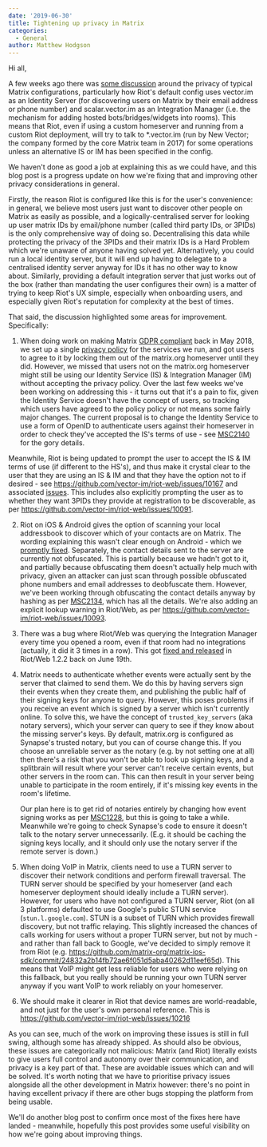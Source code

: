 ```yaml
---
date: '2019-06-30'
title: Tightening up privacy in Matrix
categories:
  - General
author: Matthew Hodgson
---
```


Hi all,

A few weeks ago there was [some
discussion](https://news.ycombinator.com/item?id=20178267) around the privacy
of typical Matrix configurations, particularly how Riot's default config uses
vector.im as an Identity Server (for discovering users on Matrix by their email
address or phone number) and scalar.vector.im as an Integration Manager (i.e.
the mechanism for adding hosted bots/bridges/widgets into rooms). This means
that Riot, even if using a custom homeserver and running from a custom Riot
deployment, will try to talk to *.vector.im (run  by New Vector; the company formed by the core
Matrix team in 2017) for some operations unless an alternative IS or IM has
been specified in the config.

We haven't done as good a job at explaining this as we could have, and this
blog post is a progress update on how we're fixing that and improving other
privacy considerations in general.

Firstly, the reason Riot is configured like this is for the user's convenience:
in general, we believe most users just want to discover other people on Matrix
as easily as possible, and a logically-centralised server for looking up user
matrix IDs by email/phone number (called third party IDs, or 3PIDs) is the only
comprehensive way of doing so.  Decentralising this data while protecting the
privacy of the 3PIDs and their matrix IDs is a Hard Problem which we're unaware
of anyone having solved yet.  Alternatively, you could run a local identity
server, but it will end up having to delegate to a centralised identity server
anyway for IDs it has no other way to know about. Similarly, providing a
default integration server that just works out of the box (rather than
mandating the user configures their own) is a matter of trying to keep Riot's
UX simple, especially when onboarding users, and especially given Riot's
reputation for complexity at the best of times.

That said, the discussion highlighted some areas for improvement.
Specifically:

1. When doing work on making Matrix [GDPR
   compliant](https://matrix.org/blog/2018/05/08/gdpr-compliance-in-matrix)
   back in May 2018, we set up a single [privacy
   policy](https://github.com/vector-im/policies/blob/master/docs/matrix-org/privacy_notice.md)
   for the services we run, and got users to agree to it by locking them out of
   the matrix.org homeserver until they did.  However, we missed that users not
   on the matrix.org homeserver might still be using our Identity Service (IS)
   & Integration Manager (IM) without accepting the privacy policy.  Over the
   last few weeks we've been working on addressing this - it turns out that
   it's a pain to fix, given the Identity Service doesn't have the concept of
   users, so tracking which users have agreed to the policy policy or not means
   some fairly major changes. The current proposal is to change the Identity
   Service to use a form of OpenID to authenticate users against their
   homeserver in order to check they've accepted the IS's terms of use - see
   [MSC2140](https://github.com/matrix-org/matrix-doc/pull/2140) for the gory
   details.

Meanwhile, Riot is being updated to prompt the user to accept the IS & IM terms
of use (if different to the HS's), and thus make it crystal clear to the user
that they are using an IS & IM and that they have the option not to if desired - see https://github.com/vector-im/riot-web/issues/10167 and associated
[issues](https://github.com/vector-im/riot-web/issues?utf8=%E2%9C%93&q=is%3Aissue+label%3Ap1+label%3Aprivacy+label%3Aphase%3A1+identity).
This includes also explicitly prompting the user as to whether they want
3PIDs they provide at registration to be discoverable, as per
https://github.com/vector-im/riot-web/issues/10091.

2. Riot on iOS & Android gives the option of scanning your local addressbook to
   discover which of your contacts are on Matrix.  The wording explaining this
   wasn't clear enough on Android - which we [promptly
   fixed](https://news.ycombinator.com/item?id=20181515).  Separately, the
   contact details sent to the server are currently not obfuscated.  This is
   partially because we hadn't got to it, and partially because obfuscating
   them doesn't actually help much with privacy, given an attacker can just
   scan through possible obfuscated phone numbers and email addresses to
   deobfuscate them.  However, we've been working through obfuscating the
   contact details anyway by hashing as per
   [MSC2134](https://github.com/matrix-org/matrix-doc/pull/2134), which has all
   the details.  We're also adding an explicit lookup warning in Riot/Web, as
   per https://github.com/vector-im/riot-web/issues/10093.

3. There was a bug where Riot/Web was querying the Integration Manager every
   time you opened a room, even if that room had no integrations (actually, it
   did it 3 times in a row).  This got [fixed and
   released](https://github.com/matrix-org/matrix-react-sdk/pull/3115) in
   Riot/Web 1.2.2 back on June 19th.

4. Matrix needs to authenticate whether events were actually sent by the server
   that claimed to send them.  We do this by having servers sign their events
   when they create them, and publishing the public half of their signing keys
   for anyone to query.  However, this poses problems if you receive an event
   which is signed by a server which isn't currently online.  To solve this, we
   have the concept of `trusted_key_servers` (aka notary servers), which your
   server can query to see if they know about the missing server's keys.  By
   default, matrix.org is configured as Synapse's trusted notary, but you can
   of course change this. If you choose an unreliable server as the notary
   (e.g. by not setting one at all) then there's a risk that you won't be able
   to look up signing keys, and a splitbrain will result where your server
   can't receive certain events, but other servers in the room can.  This can
   then result in your server being unable to participate in the room entirely,
   if it's missing key events in the room's lifetime.

   Our plan here is to get rid of notaries entirely by changing how event
   signing works as per
   [MSC1228](https://github.com/matrix-org/matrix-doc/issues/1228), but this is
   going to take a while.  Meanwhile we're going to check Synapse's code to
   ensure it doesn't talk to the notary server unnecessarily.  (E.g. it should
   be caching the signing keys locally, and it should only use the notary
   server if the remote server is down.)

5. When doing VoIP in Matrix, clients need to use a TURN server to discover
   their network conditions and perform firewall traversal.  The TURN server
   should be specified by your homeserver (and each homeserver deployment
   should ideally include a TURN server).  However, for users who have not
   configured a TURN server, Riot (on all 3 platforms) defaulted to use
   Google's public STUN service (`stun.l.google.com`).  STUN is a subset of
   TURN which provides firewall discovery, but not traffic relaying.  This
   slightly increased the chances of calls working for users without a proper
   TURN server, but not by much - and rather than fall back to Google, we've
   decided to simply remove it from Riot (e.g.
   https://github.com/matrix-org/matrix-ios-sdk/commit/24832a2b14fb72ae6f051d5aba40262d11eef65d).
   This means that VoIP might get less reliable for users who were relying on
   this fallback, but you really should be running your own TURN server anyway
   if you want VoIP to work reliably on your homeserver.

6. We should make it clearer in Riot that device names are world-readable, and
   not just for the user's own personal reference. This is
   https://github.com/vector-im/riot-web/issues/10216

As you can see, much of the work on improving these issues is still in full
swing, although some has already shipped.  As should also be obvious, these
issues are categorically not malicious: Matrix (and Riot) literally exists to give users full control and autonomy over their communication, and privacy is a key part of that. These are avoidable issues which can and will be solved.  It's worth noting that we have to prioritise privacy issues alongside all the other development in Matrix however: there's no point in having excellent privacy if there are other bugs stopping the platform from being usable.

We'll do another blog post to confirm once most of the fixes here have landed -
meanwhile, hopefully this post provides some useful visibility on how we're
going about improving things.
